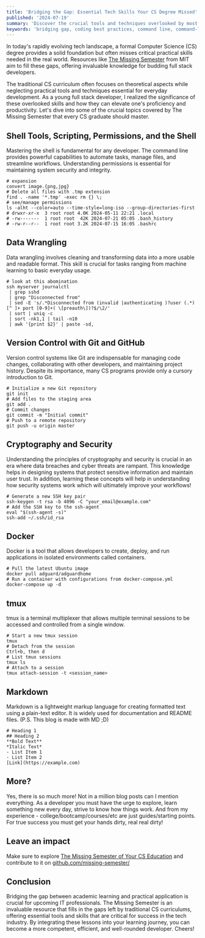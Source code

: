 ```yaml
---
title: 'Bridging the Gap: Essential Tech Skills Your CS Degree Missed'
published: '2024-07-19'
summary: 'Discover the crucial tools and techniques overlooked by most computer science programs. Learn how mastering these skills can supercharge your development career'
keywords: 'bridging gap, coding best practices, command line, command-line mastery, computer science curriculum, cs curriculum gaps, developer tools, full stack developer tips, full stack development, git, github, mit course, missing semester, modern cs education, practical programming skills, ssh, tech career tips, version control'
---
```


In today's rapidly evolving tech landscape, a formal Computer Science (CS) degree provides a solid foundation but often misses critical practical skills needed in the real world. Resources like [The Missing Semester](https://missing.csail.mit.edu/) from MIT aim to fill these gaps, offering invaluable knowledge for budding full stack developers.

The traditional CS curriculum often focuses on theoretical aspects while neglecting practical tools and techniques essential for everyday development. As a young full stack developer, I realized the significance of these overlooked skills and how they can elevate one's proficiency and productivity. Let's dive into some of the crucial topics covered by The Missing Semester that every CS graduate should master.

## Shell Tools, Scripting, Permissions, and the Shell

Mastering the shell is fundamental for any developer. The command line provides powerful capabilities to automate tasks, manage files, and streamline workflows. Understanding permissions is essential for maintaining system security and integrity.

```
# expansion
convert image.{png,jpg}
# Delete all files with .tmp extension
find . -name '*.tmp' -exec rm {} \;
# see/manage permissions 
ls -alht --color=auto --time-style=long-iso --group-directories-first
# drwxr-xr-x  3 root root 4.0K 2024-05-11 22:21 .local
# -rw-------  1 root root  42K 2024-07-21 05:05 .bash_history
# -rw-r--r--  1 root root 3.2K 2024-07-15 16:05 .bashrc
```

## Data Wrangling

Data wrangling involves cleaning and transforming data into a more usable and readable format. This skill is crucial for tasks ranging from machine learning to basic everyday usage.

```
# look at this abomination
ssh myserver journalctl
 | grep sshd
 | grep "Disconnected from"
 | sed -E 's/.*Disconnected from (invalid |authenticating )?user (.*) [^ ]+ port [0-9]+( \[preauth\])?$/\2/'
 | sort | uniq -c
 | sort -nk1,1 | tail -n10
 | awk '{print $2}' | paste -sd,
```

## Version Control with Git and GitHub

Version control systems like Git are indispensable for managing code changes, collaborating with other developers, and maintaining project history. Despite its importance, many CS programs provide only a cursory introduction to Git.

```
# Initialize a new Git repository
git init
# Add files to the staging area
git add .
# Commit changes
git commit -m "Initial commit"
# Push to a remote repository
git push -u origin master
```

## Cryptography and Security

Understanding the principles of cryptography and security is crucial in an era where data breaches and cyber threats are rampant. This knowledge helps in designing systems that protect sensitive information and maintain user trust. In addition, learning these concepts will help in understanding how security systems work which will ultimately improve your workflows!

```
# Generate a new SSH key pair
ssh-keygen -t rsa -b 4096 -C "your_email@example.com"
# Add the SSH key to the ssh-agent
eval "$(ssh-agent -s)"
ssh-add ~/.ssh/id_rsa
```

## Docker

Docker is a tool that allows developers to create, deploy, and run applications in isolated environments called containers.

```
# Pull the latest Ubuntu image
docker pull adguard/adguardhome
# Run a container with configurations from docker-compose.yml
docker-compose up -d
```

## tmux

tmux is a terminal multiplexer that allows multiple terminal sessions to be accessed and controlled from a single window.

```
# Start a new tmux session
tmux
# Detach from the session
Ctrl+b, then d
# List tmux sessions
tmux ls
# Attach to a session
tmux attach-session -t <session_name>
```

## Markdown

Markdown is a lightweight markup language for creating formatted text using a plain-text editor. It is widely used for documentation and README files. (P.S. This blog is made with MD ;D)


```
# Heading 1
## Heading 2
**Bold Text**
*Italic Text*
- List Item 1
- List Item 2
[Link](https://example.com)
```

## More?

Yes, there is so much more! Not in a million blog posts can I mention everything. As a developer you must have the urge to explore, learn something new every day, strive to know how things work. And from my experience - college/bootcamp/courses/etc are just guides/starting points. For true success you must get your hands dirty, real real dirty!

## Leave an impact

Make sure to explore [The Missing Semester of Your CS Education](https://missing.csail.mit.edu/) and contribute to it on [github.com/missing-semester/](https://github.com/missing-semester/missing-semester)

## Conclusion

Bridging the gap between academic learning and practical application is crucial for upcoming IT professionals. The Missing Semester is an invaluable resource that fills in the gaps left by traditional CS curriculums, offering essential tools and skills that are critical for success in the tech industry. By integrating these lessons into your learning journey, you can become a more competent, efficient, and well-rounded developer. Cheers!
